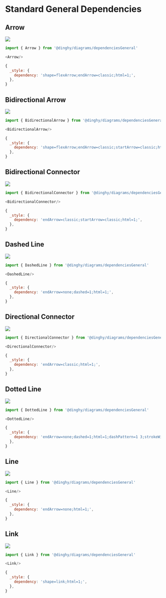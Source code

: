 
# Standard General Dependencies


## Arrow

<Tabs>
  <TabItem value="Preview">

![](./arrow.png#drawio)

  </TabItem>
  <TabItem value="Usage">
    
```js
import { Arrow } from '@dinghy/diagrams/dependenciesGeneral'

<Arrow/>
```

  </TabItem>
  <TabItem value="Definition">
    
```js
{
  _style: {
    dependency: 'shape=flexArrow;endArrow=classic;html=1;',
  },
}
```

  </TabItem>
</Tabs>


## Bidirectional Arrow

<Tabs>
  <TabItem value="Preview">

![](./bidirectional-arrow.png#drawio)

  </TabItem>
  <TabItem value="Usage">
    
```js
import { BidirectionalArrow } from '@dinghy/diagrams/dependenciesGeneral'

<BidirectionalArrow/>
```

  </TabItem>
  <TabItem value="Definition">
    
```js
{
  _style: {
    dependency: 'shape=flexArrow;endArrow=classic;startArrow=classic;html=1;',
  },
}
```

  </TabItem>
</Tabs>


## Bidirectional Connector

<Tabs>
  <TabItem value="Preview">

![](./bidirectional-connector.png#drawio)

  </TabItem>
  <TabItem value="Usage">
    
```js
import { BidirectionalConnector } from '@dinghy/diagrams/dependenciesGeneral'

<BidirectionalConnector/>
```

  </TabItem>
  <TabItem value="Definition">
    
```js
{
  _style: {
    dependency: 'endArrow=classic;startArrow=classic;html=1;',
  },
}
```

  </TabItem>
</Tabs>


## Dashed Line

<Tabs>
  <TabItem value="Preview">

![](./dashed-line.png#drawio)

  </TabItem>
  <TabItem value="Usage">
    
```js
import { DashedLine } from '@dinghy/diagrams/dependenciesGeneral'

<DashedLine/>
```

  </TabItem>
  <TabItem value="Definition">
    
```js
{
  _style: {
    dependency: 'endArrow=none;dashed=1;html=1;',
  },
}
```

  </TabItem>
</Tabs>


## Directional Connector

<Tabs>
  <TabItem value="Preview">

![](./directional-connector.png#drawio)

  </TabItem>
  <TabItem value="Usage">
    
```js
import { DirectionalConnector } from '@dinghy/diagrams/dependenciesGeneral'

<DirectionalConnector/>
```

  </TabItem>
  <TabItem value="Definition">
    
```js
{
  _style: {
    dependency: 'endArrow=classic;html=1;',
  },
}
```

  </TabItem>
</Tabs>


## Dotted Line

<Tabs>
  <TabItem value="Preview">

![](./dotted-line.png#drawio)

  </TabItem>
  <TabItem value="Usage">
    
```js
import { DottedLine } from '@dinghy/diagrams/dependenciesGeneral'

<DottedLine/>
```

  </TabItem>
  <TabItem value="Definition">
    
```js
{
  _style: {
    dependency: 'endArrow=none;dashed=1;html=1;dashPattern=1 3;strokeWidth=2;',
  },
}
```

  </TabItem>
</Tabs>


## Line

<Tabs>
  <TabItem value="Preview">

![](./line.png#drawio)

  </TabItem>
  <TabItem value="Usage">
    
```js
import { Line } from '@dinghy/diagrams/dependenciesGeneral'

<Line/>
```

  </TabItem>
  <TabItem value="Definition">
    
```js
{
  _style: {
    dependency: 'endArrow=none;html=1;',
  },
}
```

  </TabItem>
</Tabs>


## Link

<Tabs>
  <TabItem value="Preview">

![](./link.png#drawio)

  </TabItem>
  <TabItem value="Usage">
    
```js
import { Link } from '@dinghy/diagrams/dependenciesGeneral'

<Link/>
```

  </TabItem>
  <TabItem value="Definition">
    
```js
{
  _style: {
    dependency: 'shape=link;html=1;',
  },
}
```

  </TabItem>
</Tabs>

